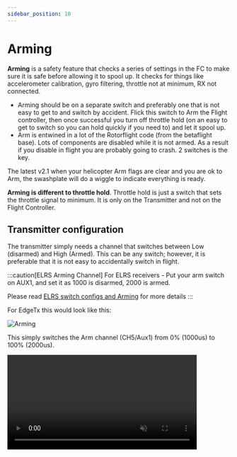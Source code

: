 ```yaml
---
sidebar_position: 10
---
```




# Arming

**Arming** is a safety feature that checks a series of settings in the FC to make sure it is safe before allowing it to spool up. It checks for things like accelerometer calibration, gyro filtering, throttle not at minimum, RX not connected.

* Arming should be on a separate switch and preferably one that is not easy to get to and switch by accident. Flick this switch to Arm the Flight controller, then once successful you turn off throttle hold (on an easy to get to switch so you can hold quickly if you need to) and let it spool up.
* Arm is entwined in a lot of the Rotorflight code (from the betaflight base). Lots of components are disabled while it is not armed. As a result if you disable in flight you are probably going to crash. 2 switches is the key.

The latest v2.1 when your helicopter Arm flags are clear and you are ok to Arm, the swashplate will do a wiggle to indicate everything is ready.

**Arming is different to throttle hold**. Throttle hold is just a switch that sets the throttle signal to minimum. It is only on the Transmitter and not on the Flight Controller.

## Transmitter configuration

The transmitter simply needs a channel that switches between Low (disarmed) and High (Armed). This can be any switch; however, it is preferable that it is not easy to accidentally switch in flight.

:::caution[ELRS Arming Channel]
For ELRS receivers - Put your arm switch on AUX1, and set it as 1000 is disarmed, 2000 is armed.

Please read [ELRS switch configs and Arming](https://www.expresslrs.org/software/switch-config/#why-do-you-keep-saying-put-arm-on-aux1) for more details
:::

For EdgeTx this would look like this:

![Arming](./img/arming-1.png)

This simply switches the Arm channel (CH5/Aux1) from 0% (1000us) to 100% (2000us).

<video src={Arming2} autoPlay playsInline loop muted width="85%" />

## Flight Controller configuration

As shown in the video below:\
**1.** Open the [Modes tab](../Configurator/Modes.md)\
**2.** Set the channel to match your switch (in this case AUX1)\
**3.** Drag the sliders to the top end of the channel\
**4.** Save\
**5.** Toggle the chanel and watch the red indicator pip move. When it is inside the upper range the ARM box turns red.\
**Note** **-** The box shows as **"(Disabled)"** because it is connected to the Configurator.

<video src={Arming3} autoPlay playsInline loop muted width="85%" />

## Arming Disable flags

The Arming disable flags are a list of issues that could be preventing your helicopter from Arming. These are things like Gyro not configured, Receiver fail ot throttle not at minimum. Please see the list below for details of each flag and how to fix it.

There are several ways to identify what is preventing your helicopter from Arming. You can view the Arming disable flags from the configurator or on the transmitter (if you have a transmitter with Rotorflight Lua scripts).

:::info
<Tabs groupId="Enable-flags">
  <TabItem value="Configurator" label="Configurator">
    ### Configurator

    The Arming disable flags are displayed on the Status tab. Disable flag **MSP** means you are connected to the configurator.

    ![Arming](./img/arming-4.png)

    You can enable arming while connected to the configurator by the selecting the **enable arming** toggle.\
    **WARNING** this should only be done with blades off!!

    ![Arming](./img/arming-5.png)
  </TabItem>

  <TabItem value="Edge_Tx" label="EdgeTX Lua">
    ### Edge Tx Lua

    From the Edge Tx Rotorflight Lua click on the Status tab to view the disable flags.

    ![Arming](./img/arming-6.png)
  </TabItem>

  <TabItem value="Ethos" label="Ethos Lua">
    ### Ethos Tx Lua

    Open the Rotorflight Lua, scroll to the bottom and click on the status tab.

    ![Arming](./img/arming-7.png)
  </TabItem>
</Tabs>
:::

## Disable flags description

| `Disable Flag`                                 | Description                                               |
| ------------------------------------------|---------------------------------------------------------- |
|   'NOGYRO'          | Gyro was not detected                                     |
|   'FAILSAFE'        | Failsafe is active                                        |
|   'RXLOSS'          | RX is in Failsafe. No valid receiver signal is detected.  |
|   'BADRX'           | Your receiver has just recovered from receiver failsafe but the arm switch is on                                                          |
|   'BOXFAILSAFE'     | You have enabled Failsafe in the Modes and it is currently active.                                |
|   'RUNAWAY'         | Runway Takeoff Prevention has been triggered. Disarm then re-arm to clear this condition.                                |
|   'CRASH'           | Crash Recovery has been triggered. Disarm then re-arm to clear this condition.                                                |
\   'GOVERNOR'        | Governor enabled but no valid 'fast' RPM source (RPM frequency input or bi-directional D-shot) OR Gove mode 2 and no Voltage input configured.|
|   'THROTTLE'        | Lower throttle below [Throttle Channel value for arming](../Configurator/Receiver.md#receiver-settings)                 |
|   'ANGLE'           | Craft is not level. Level craft to within (default) 25 degrees.                                                          |
|   'BOOTGRACE'       | Arming too soon after power on. Turn off Arm; pause, then Arm again.             |
|   'NOPREARM'        | Prearm switch has been set-up but is not activated or prearm has not been toggled after disarm   |
|   'LOAD'            | System load is too high. This may happen with some low spec boards. Reduce the [PID loop frequency](../Configurator/Configuration.md#system-configuration) and/or number of filters|
|   'CALIB'           | Sensor calibration is still ongoing. Wait for sensor calibration to complete.                       |
|   'CLI'             | CLI is active. Exit the CLI.                                                     |
|   'CMS'             | CMS (config menu) is Active - over OSD or other display. Exit the CMS (or OSD menu).                                                          |
|   'BST'             | A Black Sheep Telemetry device (TBS Core Pro for example) disarmed and is preventing arming. Refer to the manual for your hardware.                                                          |
|   'MSP'             | MSP connection is active, probably via Rotorflight Configurator. Terminate the Rotorflight Configurator connection (disconnect). **Note** **-** **you** **would** **expect** **this** **flag** **if** **you** **are** **looking** **at** **the** **Arm** **disable** **flags** **on** **the** **Status** **tab.**|
|   'PARALYZE'        | Paralyze Mode has been configured and is currently active. Power cycle/reset FC board.                        |
|   'GPS'             | GPS rescue mode is configured but required number of satellites has not been fixed. Wait for GPS fix, enable arming without GPS fix, or disable GPS rescue mode. **Note** **-** **Rotorflight** **GPS** **rescue** **is** **not** **functional** **so** **should** **not** **be** **configured.**|
|   'RESCUE\_SW'       | Rescue mode has been configured and is currently Active. Switch off rescue mode and toggle the Arm switch.|
|   'RPMFILTER'       | RPM-based filtering is enabled but one or more ESC's are not configured or receiving valid RPM signals. RPM feedback can be from bi-directional Dshot or Frequency inputs using the ESC RPM signal or an external RPM sensor. See [RPM Measurement](../Tutorial-Setup/Rpm-Measurement.mdx) for more details.|
|   'REBOOT\_REQD'     | Reboot required. Settings have been changed and the flight controller requires a Reboot for the settings changes to take effect.                                                          |
|   'DSHOT\_BBANG'     | DSHOT Bitbang is not working. Check configuration of timers and DMA for your controller. Generally Dshot Bitbang is not required for Rotorflight so try `set dshot_bitbang = OFF` in the CLI |
|   'NO\_ACC\_CAL'      | Accelerometer calibration required. Calibrate the accelerometer or disable features that use it (e.g. Rescue, Horizon, Angle modes etc).|
|   'MOTOR\_PROTO'     | ESC/Motor Protocol not configured. Select the ESC/Motor protocol to use on the Configuration tab.  |
|   'ARMSWITCH'       | Arm switch is in an unsafe position. Toggle the arm switch to arm.                                                          |
